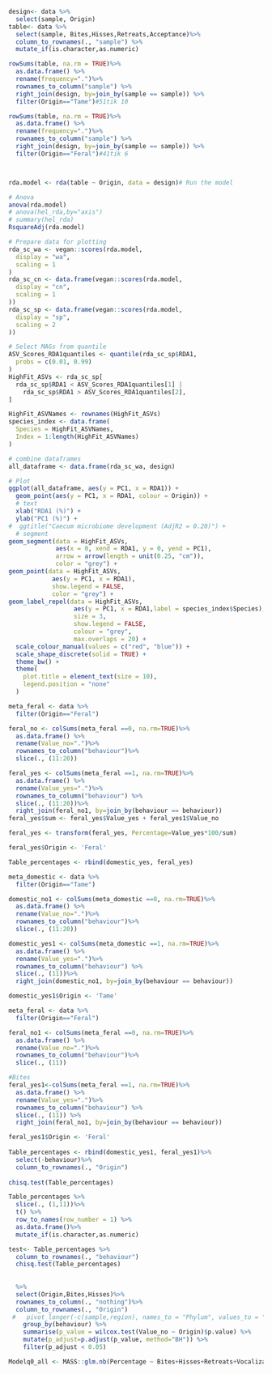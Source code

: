 ```r
design<- data %>% 
  select(sample, Origin)
table<- data %>% 
  select(sample, Bites,Hisses,Retreats,Acceptance)%>% 
  column_to_rownames(., "sample") %>% 
  mutate_if(is.character,as.numeric)

rowSums(table, na.rm = TRUE)%>%
  as.data.frame() %>% 
  rename(frequency=".")%>% 
  rownames_to_column("sample") %>% 
  right_join(design, by=join_by(sample == sample)) %>%
  filter(Origin=="Tame")#51tik 10

rowSums(table, na.rm = TRUE)%>%
  as.data.frame() %>% 
  rename(frequency=".")%>% 
  rownames_to_column("sample") %>% 
  right_join(design, by=join_by(sample == sample)) %>%
  filter(Origin=="Feral")#41tik 6



rda.model <- rda(table ~ Origin, data = design)# Run the model

# Anova
anova(rda.model)
# anova(hel_rda,by="axis")
# summary(hel_rda)
RsquareAdj(rda.model)

# Prepare data for plotting
rda_sc_wa <- vegan::scores(rda.model,
  display = "wa",
  scaling = 1
)
rda_sc_cn <- data.frame(vegan::scores(rda.model,
  display = "cn",
  scaling = 1
))
rda_sc_sp <- data.frame(vegan::scores(rda.model,
  display = "sp",
  scaling = 2
))

# Select MAGs from quantile
ASV_Scores_RDA1quantiles <- quantile(rda_sc_sp$RDA1,
  probs = c(0.01, 0.99)
)
HighFit_ASVs <- rda_sc_sp[
  rda_sc_sp$RDA1 < ASV_Scores_RDA1quantiles[1] |
    rda_sc_sp$RDA1 > ASV_Scores_RDA1quantiles[2],
]

HighFit_ASVNames <- rownames(HighFit_ASVs)
species_index <- data.frame(
  Species = HighFit_ASVNames,
  Index = 1:length(HighFit_ASVNames)
)

# combine dataframes
all_dataframe <- data.frame(rda_sc_wa, design)
```
```r
# Plot
ggplot(all_dataframe, aes(y = PC1, x = RDA1)) +
  geom_point(aes(y = PC1, x = RDA1, colour = Origin)) +
  # text
  xlab("RDA1 (%)") +
  ylab("PC1 (%)") +
#  ggtitle("Caecum microbiome development (AdjR2 = 0.20)") +
  # segment
geom_segment(data = HighFit_ASVs,
             aes(x = 0, xend = RDA1, y = 0, yend = PC1),
             arrow = arrow(length = unit(0.25, "cm")),
             color = "grey") +
geom_point(data = HighFit_ASVs,
            aes(y = PC1, x = RDA1),
            show.legend = FALSE,
            color = "grey") +
geom_label_repel(data = HighFit_ASVs,
                  aes(y = PC1, x = RDA1,label = species_index$Species),
                  size = 3,
                  show.legend = FALSE,
                  colour = "grey",
                  max.overlaps = 20) +
  scale_colour_manual(values = c("red", "blue")) +
  scale_shape_discrete(solid = TRUE) +
  theme_bw() +
  theme(
    plot.title = element_text(size = 10),
    legend.position = "none"
  )

```










```r
meta_feral <- data %>% 
  filter(Origin=="Feral")

feral_no <- colSums(meta_feral ==0, na.rm=TRUE)%>% 
  as.data.frame() %>% 
  rename(Value_no=".")%>% 
  rownames_to_column("behaviour")%>%
  slice(., (11:20))

feral_yes <- colSums(meta_feral ==1, na.rm=TRUE)%>% 
  as.data.frame() %>% 
  rename(Value_yes=".")%>% 
  rownames_to_column("behaviour") %>%
  slice(., (11:20))%>%
  right_join(feral_no1, by=join_by(behaviour == behaviour))
feral_yes$sum <- feral_yes$Value_yes + feral_yes1$Value_no

feral_yes <- transform(feral_yes, Percentage=Value_yes*100/sum)

feral_yes$Origin <- 'Feral'

Table_percentages <- rbind(domestic_yes, feral_yes)
```



```r
meta_domestic <- data %>% 
  filter(Origin=="Tame")

domestic_no1 <- colSums(meta_domestic ==0, na.rm=TRUE)%>% 
  as.data.frame() %>% 
  rename(Value_no=".")%>% 
  rownames_to_column("behaviour")%>%
  slice(., (11:20))

domestic_yes1 <- colSums(meta_domestic ==1, na.rm=TRUE)%>% 
  as.data.frame() %>% 
  rename(Value_yes=".")%>% 
  rownames_to_column("behaviour") %>%
  slice(., (11))%>%
  right_join(domestic_no1, by=join_by(behaviour == behaviour))

domestic_yes1$Origin <- 'Tame'
```
```r
meta_feral <- data %>% 
  filter(Origin=="Feral")

feral_no1 <- colSums(meta_feral ==0, na.rm=TRUE)%>% 
  as.data.frame() %>% 
  rename(Value_no=".")%>% 
  rownames_to_column("behaviour")%>%
  slice(., (11))

#Bites
feral_yes1<-colSums(meta_feral ==1, na.rm=TRUE)%>% 
  as.data.frame() %>% 
  rename(Value_yes=".")%>% 
  rownames_to_column("behaviour") %>%
  slice(., (11)) %>%
  right_join(feral_no1, by=join_by(behaviour == behaviour))

feral_yes1$Origin <- 'Feral'
  
Table_percentages <- rbind(domestic_yes1, feral_yes1)%>%
  select(-behaviour)%>%
  column_to_rownames(., "Origin")
  
chisq.test(Table_percentages)
```

```r
Table_percentages %>%
  slice(., (1,11))%>% 
  t() %>%
  row_to_names(row_number = 1) %>%
  as.data.frame()%>% 
  mutate_if(is.character,as.numeric)

test<- Table_percentages %>% 
  column_to_rownames(., "behaviour")
  chisq.test(Table_percentages)
  
  
  %>%
  select(Origin,Bites,Hisses)%>%
  rownames_to_column(., "nothing")%>% 
  column_to_rownames(., "Origin")
 #   pivot_longer(-c(sample,region), names_to = "Phylum", values_to = "value") %>%
    group_by(behaviour) %>%
    summarise(p_value = wilcox.test(Value_no ~ Origin)$p.value) %>%
    mutate(p_adjust=p.adjust(p_value, method="BH")) %>%
    filter(p_adjust < 0.05)

Modelq0_all <- MASS::glm.nb(Percentage ~ Bites+Hisses+Retreats+Vocalization+Acceptance+Sedating+Healthy+Dry_skin+Stiff+Agile, data = Table_percentages,trace=TRUE)

```
